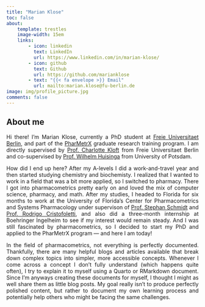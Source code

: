 ```yaml
---
title: "Marian Klose"
toc: false
about:
    template: trestles
    image-width: 15em
    links:
        - icon: linkedin
          text: LinkedIn
          url: https://www.linkedin.com/in/marian-klose/
        - icon: github
          text: Github
          url: https://github.com/marianklose
        - text: "{{< fa envelope >}} Email"
          url: mailto:marian.klose@fu-berlin.de
image: img/profile_picture.jpg
comments: false
---
```


## About me

<div style="text-align: justify;">

Hi there! I'm Marian Klose, currently a PhD student at [Freie Universitaet Berlin](https://www.bcp.fu-berlin.de/en/pharmazie/faecher/klinische_pharmazie/arbeitsgruppe_kloft/mitarbeiter/Doktoranden_innen/klose_marian/index.html){target="_blank"}, and part of the [PharMetrX](https://www.pharmetrx.de/){target="_blank"}  graduate research training program. I am directly supervised by [Prof. Charlotte Kloft](https://www.bcp.fu-berlin.de/en/pharmazie/faecher/klinische_pharmazie/arbeitsgruppe_kloft/mitarbeiter/Leiterin/kloft_charlotte/index.html){target="_blank"} from Freie Universitaet Berlin and co-supervised by [Prof. Wilhelm Huisinga](https://www.math.uni-potsdam.de/en/professuren/mathematical-modelling-and-systems-biology/team/translate-to-english-prof-dr-wilhelm-huisinga){target="_blank"} from University of Potsdam.

How did I end up here? After my A-levels I did a work-and-travel year and then started studying chemistry and biochemisty. I realized that I wanted to work in a field that was a bit more applied, so I switched to pharmacy. There I got into pharmacometrics pretty early on and loved the mix of computer science, pharmacy, and math. After my studies, I headed to Florida for six months to work at the University of Florida's Center for Pharmacometrics and Systems Pharmacology under supervison of [Prof. Stephan Schmidt](https://pharmacy.ufl.edu/profile/schmidt-stephan/){target="_blank"} and [Prof. Rodrigo Cristofoletti](https://pharmacy.ufl.edu/profile/cristofoletti-rodrigo/){target="_blank"}, and also did a three-month internship at Boehringer Ingelheim to see if my interest would remain steady. And I was still fascinated by pharmacometrics, so I decided to start my PhD and applied to the PharMetrX program — and here I am today!

In the field of pharmacometrics, not everything is perfectly documented. Thankfully, there are many helpful blogs and articles available that break down complex topics into simpler, more accessible concepts. Whenever I come across a concept I don’t fully understand (which happens quite often), I try to explain it to myself using a Quarto or RMarkdown document. Since I’m anyways creating these documents for myself, I thought I might as well share them as little blog posts. My goal really isn’t to produce perfectly polished content, but rather to document my own learning process and potentially help others who might be facing the same challenges.

</div>